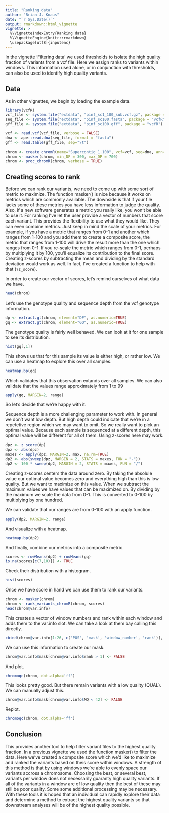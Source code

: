 ```yaml
---
title: "Ranking data"
author: "Brian J. Knaus"
date: "`r Sys.Date()`"
output: rmarkdown::html_vignette
vignette: >
  %\VignetteIndexEntry{Ranking data}
  %\VignetteEngine{knitr::rmarkdown}
  \usepackage[utf8]{inputenc}
---
```



In the vignette 'Filtering data' we used thresholds to isolate the high quality fraction of variants from a vcf file.
Here we assign ranks to variants within windows.
This information used alone, or in conjunction with thresholds, can also be used to identify high quality variants.


## Data

As in other vignettes, we begin by loading the example data.

```r
library(vcfR)
vcf_file <- system.file("extdata", "pinf_sc1_100_sub.vcf.gz", package = "vcfR")
seq_file <- system.file("extdata", "pinf_sc100.fasta", package = "vcfR")
gff_file <- system.file("extdata", "pinf_sc100.gff", package = "vcfR")

vcf <- read.vcf(vcf_file, verbose = FALSE)
dna <- ape::read.dna(seq_file, format = "fasta")
gff <- read.table(gff_file, sep="\t")

chrom <- create_chromR(name="Supercontig_1.100", vcf=vcf, seq=dna, ann=gff, verbose=TRUE)
chrom <- masker(chrom, min_DP = 300, max_DP = 700)
chrom <- proc_chromR(chrom, verbose = TRUE)

```


## Creating scores to rank


Before we can rank our variants, we need to come up with some sort of metric to maximize.
The function masker() is nice because it works on metrics which are commonly available.
The downside is that if your file lacks some of these metrics you have less information to judge the quality.
Also, if a new software generates a metric you really like, you won't be able to use it.
For ranking I've let the user provide a vector of numbers that score each variant.
This provides the flexibility to use what they would like.
They can even combine metrics.
Just keep in mind the scale of your metrics.
For example, if you have a metric that ranges from 0-1 and another which ranges from 1-100 and you add them to create a composite score, the metric that ranges from 1-100 will drive the result more than the one which ranges from 0-1.
If you re-scale the metric which ranges from 0-1, perhaps by multiplying it by 100, you'll equalize its contribution to the final score.
Creating z-scores by subtracting the mean and dividing by the standard deviation would work as well.
In fact, I've created a function to help with that (`?z_score`).


In order to create our vector of scores, let's remind ourselves of what data we have.


```r
head(chrom)
```



Let's use the genotype quality and sequence depth from the vcf genotype information.


```r
dp <- extract.gt(chrom, element="DP", as.numeric=TRUE)
gq <- extract.gt(chrom, element="GQ", as.numeric=TRUE)
```


The genotype quality is fairly well behaved.
We can look at it for one sample to see its distribution.


```r
hist(gq[,1])
```


This shows us that for this sample its value is either high, or rather low.
We can use a heatmap to explore this over all samples.


```r
heatmap.bp(gq)
```


Which validates that this observation extands over all samples.
We can also validate that the values range approximately from 1 to 99 


```r
apply(gq, MARGIN=2, range)
```


So let's decide that we're happy with it.


Sequence depth is a more challenging parameter to work with.
In general we don't want low depth.
But high depth could indicate that we're in a repetetive region which we may want to omit.
So we really want to pick an optimal value.
Because each sample is sequenced at a different depth, this optimal value will be different for all of them.
Using z-scores here may work.


```r
dpz <- z_score(dp)
dpz <- abs(dpz)
maxes <- apply(dpz, MARGIN=2, max, na.rm=TRUE)
dp2 <- abs(sweep(dpz, MARGIN = 2, STATS = maxes, FUN = "-"))
dp2 <- 100 * sweep(dp2, MARGIN = 2, STATS = maxes, FUN = "/")
```


Creating z-scores centers the data around zero.
By taking the absolule value our optimal value becomes zero and everything high than this is low quality.
But we want to maximize on this value.
When we subtract the maximum values we have values that can be maximized on.
By dividing by the maximum we scale the data from 0-1.
This is converted to 0-100 by multiplying by one hundred.


We can validate that our ranges are from 0-100 with an apply function.


```r
apply(dp2, MARGIN=2, range)
```


And visualize with a heatmap.


```r
heatmap.bp(dp2)
```


And finally, combine our metrics into a composite metric.


```r
scores <- rowMeans(dp2) + rowMeans(gq)
is.na(scores[c(7,10)]) <- TRUE
```


Check their distribution with a histogram.


```r
hist(scores)
```


Once we have score in hand we can use them to rank our variants.


```r
chrom <- masker(chrom)
chrom <- rank_variants_chromR(chrom, scores)
head(chrom@var.info)
```



This creates a vector of window numbers and rank within each window and adds them to the var.info slot.
We can take a look at them bay calling this directly.


```r
cbind(chrom@var.info[1:26, c('POS', 'mask', 'window_number', 'rank')], scores[1:26])
```


We can use this information to create our mask.


```r
chrom@var.info$mask[chrom@var.info$rank > 1] <- FALSE
```


And plot.


```r
chromoqc(chrom, dot.alpha='ff')
```



This looks pretty good.
But there remain variants with a low quality (QUAL).
We can manually adjust this.



```r
chrom@var.info$mask[chrom@var.info$MQ < 42] <- FALSE
```


Replot.


```r
chromoqc(chrom, dot.alpha='ff')
```



## Conclusion


This provides another tool to help filter variant files to the highest quality fraction.
In a previous vignette we used the function masker() to filter the data.
Here we've created a composite score which we'd like to maximize and ranked the variants based on theis score within windows.
A strength of this method is that by using windows we're able to evenly space our variants accross a chromosome.
Choosing the best, or several best, variants per window does not necessarily guaranty high quality variants.
If all of the variants in a window are of low quality then the best of these may still be poor quality.
Some some additional processing may be necessary.
With these tools it is hoped that an individual can rapidly explore their data and determine a method to extract the highest quality variants so that downstream analyses will be of the highest quality possible.









